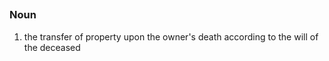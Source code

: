 =={{en}}==
===Noun===
#the transfer of property upon the owner's death according to the will of the deceased